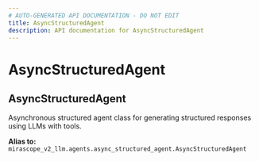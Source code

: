 ```yaml
---
# AUTO-GENERATED API DOCUMENTATION - DO NOT EDIT
title: AsyncStructuredAgent
description: API documentation for AsyncStructuredAgent
---
```


# AsyncStructuredAgent

## <ApiType type="Alias" path="agents/decorator/AsyncStructuredAgent" symbolName="AsyncStructuredAgent" /> AsyncStructuredAgent

Asynchronous structured agent class for generating structured responses using LLMs with tools.


**Alias to:** `mirascope_v2_llm.agents.async_structured_agent.AsyncStructuredAgent`
